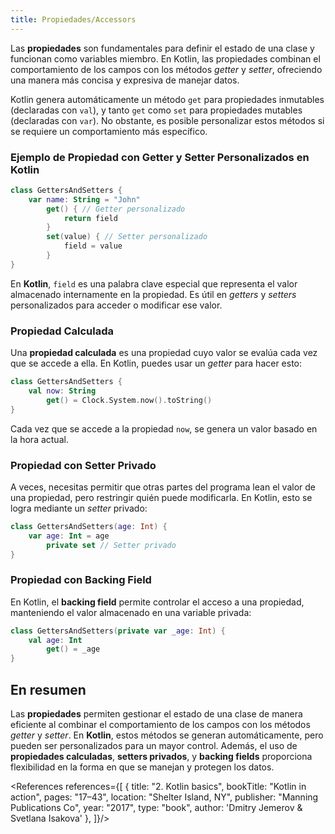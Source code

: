 ```yaml
---
title: Propiedades/Accessors
---
```


<ReadingTime />

Las **propiedades** son fundamentales para definir el estado de una clase y funcionan como variables miembro. En Kotlin, las propiedades combinan el comportamiento de los campos con los métodos *getter* y *setter*, ofreciendo una manera más concisa y expresiva de manejar datos.

Kotlin genera automáticamente un método `get` para propiedades inmutables (declaradas con `val`), y tanto `get` como `set` para propiedades mutables (declaradas con `var`). No obstante, es posible personalizar estos métodos si se requiere un comportamiento más específico.

### Ejemplo de Propiedad con Getter y Setter Personalizados en Kotlin

```kotlin
class GettersAndSetters {
    var name: String = "John"
        get() { // Getter personalizado
            return field
        }
        set(value) { // Setter personalizado
            field = value
        }
}
```

En **Kotlin**, `field` es una palabra clave especial que representa el valor almacenado internamente en la propiedad. Es útil en *getters* y *setters* personalizados para acceder o modificar ese valor.

### Propiedad Calculada

Una **propiedad calculada** es una propiedad cuyo valor se evalúa cada vez que se accede a ella. En Kotlin, puedes usar un *getter* para hacer esto:

```kotlin
class GettersAndSetters {
    val now: String
        get() = Clock.System.now().toString()
}
```

Cada vez que se accede a la propiedad `now`, se genera un valor basado en la hora actual.

### Propiedad con Setter Privado

A veces, necesitas permitir que otras partes del programa lean el valor de una propiedad, pero restringir quién puede modificarla. En Kotlin, esto se logra mediante un *setter* privado:

```kotlin
class GettersAndSetters(age: Int) {
    var age: Int = age
        private set // Setter privado
}
```

### Propiedad con Backing Field

En Kotlin, el **backing field** permite controlar el acceso a una propiedad, manteniendo el valor almacenado en una variable privada:

```kotlin
class GettersAndSetters(private var _age: Int) {
    val age: Int
        get() = _age
}
```

## En resumen

Las **propiedades** permiten gestionar el estado de una clase de manera eficiente al combinar el comportamiento de los campos con los métodos *getter* y *setter*. En **Kotlin**, estos métodos se generan automáticamente, pero pueden ser personalizados para un mayor control. Además, el uso de **propiedades calculadas**, **setters privados**, y **backing fields** proporciona flexibilidad en la forma en que se manejan y protegen los datos.

<div className="language-card-container">
    <LanguageCard
        logoSrc="https://upload.wikimedia.org/wikipedia/commons/thumb/c/c3/Python-logo-notext.svg/800px-Python-logo-notext.svg.png"
        language="Python"
        link="python"
    />
    <LanguageCard
        logoSrc="https://upload.wikimedia.org/wikipedia/commons/thumb/7/73/Ruby_logo.svg/240px-Ruby_logo.svg.png"
        language="Ruby"
        link="ruby"
    />
    <LanguageCard
        logoSrc="https://upload.wikimedia.org/wikipedia/commons/thumb/4/4c/Typescript_logo_2020.svg/800px-Typescript_logo_2020.svg.png"
        language="TypeScript"
        link="typescript"
    />
</div>

<References references={[
    {
        title: "2. Kotlin basics",
        bookTitle: "Kotlin in action",
        pages: "17–43",
        location: "Shelter Island, NY",
        publisher: "Manning Publications Co",
        year: "2017",
        type: "book",
        author: 'Dmitry Jemerov & Svetlana Isakova'
    },
]}/>

